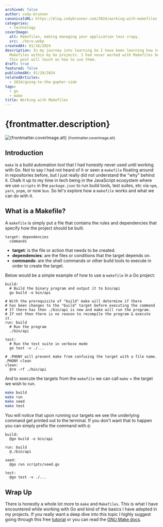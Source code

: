```yaml
---
archived: false
author: cody-brunner
canonicalURL: https://blog.codybrunner.com/2024/working-with-makefiles
categories:
  - technology
coverImage:
  alt: Makefiles, making managing your application less crapy.
  src: ./hero.webp
createdAt: 01/16/2024
description: In my journey into learning Go I have been learning how to use
  Makefiles within my Go projects. I had never worked with Makefiles before and
  this post will touch on how to use them.
draft: true
featured: false
publishedAt: 01/29/2024
relatedArticles:
  - 2024/going-to-the-gopher-side
tags:
  - go
  - make
title: Working with Makefiles
---
```



# {frontmatter.description}

<div class='flex flex-col items-center gap-2'>
	<Image
		alt={frontmatter.coverImage.alt}
		class='object-cover'
		fetchpriority='high'
		height={400}
		quality={100}
		src={heroImage}
		width={800}
	/>
	<small>{frontmatter.coverImage.alt}</small>
</div>

## Introduction

`make` is a build automation tool that I had honestly never used until working with Go. Not to say I had not heard of it or seen a `makefile` floating around in repositories before, but I just really did not understand the "why" behind it. Chalk it up to my time in tech being in the JavaScript ecosystem where we use `scripts` in the `package.json` to run build tools, test suites, etc via `npm`, `yarn`, `pnpm`, or now `bun`. So let's explore how a `makefile` works and what we can do with it.

## What is a Makefile?

A `makefile` is simply put a file that contains the rules and dependencies that specify how the project should be built.

```make caption="The format that a makefile follows." title="makefile"
target: dependencies
  commands
```

- **target**: is the file or action that needs to be created.
- **dependencies**: are the files or conditions that the target depends on.
- **commands**: are the shell commands or other build tools to execute in order to create the target.

Below would be a simple example of how to use a `makefile` in a Go project:

```make caption="An example makefile for Go." title="makefile"
build:
  # Build the binary program and output it to bin/api
  go build -o bin/api

# With the prerequisite of "build" make will determine if there
# has been changes to the "build" target before executing the command
# If there has then ./bin/api is new and make will run the program.
# If not then there is no reason to recompile the program & execute it.
run: build
  # Run the program
  ./bin/api

test:
  # Run the test suite in verbose mode
  go test -v ./...

# .PHONY will prevent make from confusing the target with a file name.
.PHONY clean
clean:
  @rm -rf ./bin/api
```

And to execute the targets from the `makefile` we can call `make` + the target we wish to run.

```bash
make build
make run
make seed
make test
```

You will notice that upon running our targets we see the underlying command get printed out to the terminal. If you don't want that to happen you can simply prefix the command with `@`:

```make caption="Stop outputting the commands to the terminal." title="makefile"
build:
  @go build -o bin/api

run: build
  @./bin/api

seed:
  @go run scripts/seed.go

test:
  @go test -v ./...
```

## Wrap Up

There is honestly a whole lot more to `make` and `Makefiles`. This is what I have encountered while working with Go and kind of the basics I have adopted in my projects. If you really want a deep dive into this topic I highly suggest going through this free [tutorial](https://makefiletutorial.com/) or you can read the [GNU Make docs](https://www.gnu.org/software/make/manual/make.html).

<Signature />
